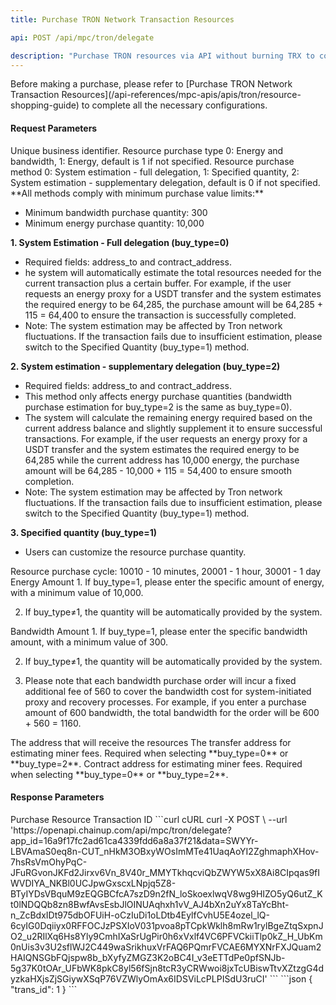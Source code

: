 ```yaml
---
title: Purchase TRON Network Transaction Resources

api: POST /api/mpc/tron/delegate

description: "Purchase TRON resources via API without burning TRX to complete the transaction."
---
```

<Tip> 
Before making a purchase, please refer to [Purchase TRON Network Transaction Resources](/api-references/mpc-apis/apis/tron/resource-shopping-guide) to complete all the necessary configurations.
</Tip>


#### Request Parameters
<ParamField query="request_id" type="string" required>
     Unique business identifier. 
</ParamField>
<ParamField query="buy_type" type="integer">
    Resource purchase type 0: Energy and bandwidth, 1: Energy, default is 1 if not specified.
</ParamField>
<ParamField query="resource_type" type="integer" >
   Resource purchase method 0: System estimation - full delegation, 1: Specified quantity, 2: System estimation - supplementary delegation, default is 0 if not specified.
 <Note> 
**All methods comply with minimum purchase value limits:**

* Minimum bandwidth purchase quantity: 300
* Minimum energy purchase quantity: 10,000

**1. System Estimation - Full delegation (buy_type=0)**
* Required fields: address_to and contract_address.
* he system will automatically estimate the total resources needed for the current transaction plus a certain buffer. For example, if the user requests an energy proxy for a USDT transfer and the system estimates the required energy to be 64,285, the purchase amount will be 64,285 + 115 = 64,400 to ensure the transaction is successfully completed.
* Note: The system estimation may be affected by Tron network fluctuations. If the transaction fails due to insufficient estimation, please switch to the Specified Quantity (buy_type=1) method.

**2. System estimation - supplementary delegation (buy_type=2)**
* Required fields: address_to and contract_address.
* This method only affects energy purchase quantities (bandwidth purchase estimation for buy_type=2 is the same as buy_type=0).
* The system will calculate the remaining energy required based on the current address balance and slightly supplement it to ensure successful transactions. For example, if the user requests an energy proxy for a USDT transfer and the system estimates the required energy to be 64,285 while the current address has 10,000 energy, the purchase amount will be 64,285 - 10,000 + 115 = 54,400 to ensure smooth completion.
* Note: The system estimation may be affected by Tron network fluctuations. If the transaction fails due to insufficient estimation, please switch to the Specified Quantity (buy_type=1) method.

**3. Specified quantity (buy_type=1)**
* Users can customize the resource purchase quantity.

</Note>
</ParamField>
<ParamField query="service_charge_type" type="string" required>
    Resource purchase cycle:
    10010 - 10 minutes,
    20001 - 1 hour,
    30001 - 1 day
</ParamField>

<ParamField query="energy_num" type="integer" >
   Energy Amount
   <Note> 
1. If buy_type=1, please enter the specific amount of energy, with a minimum value of 10,000.

2. If buy_type≠1, the quantity will be automatically provided by the system.
</Note>
</ParamField>
<ParamField query="net_num" type="integer" >
 Bandwidth Amount
 <Note> 
1. If buy_type=1, please enter the specific bandwidth amount, with a minimum value of 300. 

2. If buy_type≠1, the quantity will be automatically provided by the system.

3. Please note that each bandwidth purchase order will incur a fixed additional fee of 560 to cover the bandwidth cost for system-initiated proxy and recovery processes. For example, if you enter a purchase amount of 600 bandwidth, the total bandwidth for the order will be 600 + 560 = 1160.
  </Note> 
</ParamField>
<ParamField query="address_from" type="string" required>
    The address that will receive the resources
</ParamField>
<ParamField query="address_to" type="string">
    The transfer address for estimating miner fees.
<Note> 
Required when selecting **buy_type=0** or **buy_type=2**.
 </Note> 
</ParamField>
<ParamField query="contract_address" type="string">
    Contract address for estimating miner fees.
 <Note> 
Required when selecting **buy_type=0** or **buy_type=2**.
 </Note> 
</ParamField>



#### Response Parameters
<Expandable title="object">
    <ResponseField name="trans_id" type="integer">Purchase Resource Transaction ID</ResponseField>
</Expandable>



<RequestExample>
    ```curl cURL
    curl -X POST \
    --url 'https://openapi.chainup.com/api/mpc/tron/delegate?app_id=16a9f17fc2ad61ca4339fdd6a8a37f21&data=SWYYr-LBVAmaS0eq8n-CUT_nHkM3OBxyWOsImMTe41UaqAoYI2ZghmaphXHov-7hsRsVmOhyPqC-JFuRGvonJKFd2Jirxv6Vn_8V40r_MMYTkhqcviQbZWYW5xX8Ai8CIpqas9fIWVDIYA_NKBl0UCJpwGxscxLNpjq5Z8-BTyIYDsVBquM9zEQGBCfcA7szD9n2fN_loSkoexlwqV8wg9HIZO5yQ6utZ_Kt0lNDQQb8zn8BwfAvsEsbJlOINUAqhxh1vV_AJ4bXn2uYx8TaYcBht-n_ZcBdxIDt975dbOFUiH-oCzIuDi1oLDtb4EylfCvhU5E4ozel_lQ-6cyIG0Dqiiyx0RFFOCJzPSXIoV031pvoa8pTCpkWklh8mRw1rylBgeZtqSxpnJO2_u2RIlXq6Hs8Yly9CmhIXaSrUgPir0h6xVxlf4VC6PFVCkiiTlp0kZ_H_UbKm0nUis3v3U2sflWJ2C449waSrikhuxVrFAQ6PQmrFVCAE6MYXNrFXJQuam2HAIQNSGbFQjspw8b_bXyfyZMGZ3K2oBC4I_v3eETTdPe0pfSNJb-5g37K0tOAr_UFbWK8pkC8yl56fSjn8tcR3yCRWwoi8jxTcUBiswTtvXZtzgG4dyzkaHXjsZjSGiywXSqP76VZWlyOmAx6IDSViLcPLPISdU3ruCI'
    ```
</RequestExample>



<ResponseExample>
    ```json
    {
        "trans_id": 1
    }
    ```
</ResponseExample>